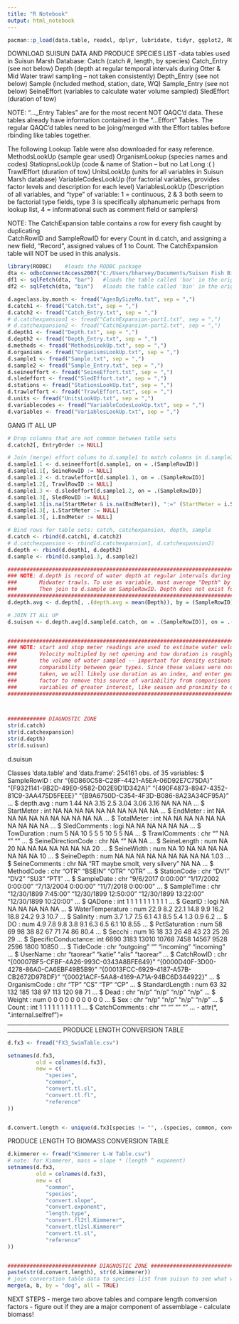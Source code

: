 ```yaml
---
title: "R Notebook"
output: html_notebook
---
```


```r
pacman::p_load(data.table, readxl, dplyr, lubridate, tidyr, ggplot2, RODBC)

```


DOWNLOAD SUISUN DATA AND PRODUCE SPECIES LIST
-data tables used in Suisun Marsh Database:
Catch (catch #, length, by species)
Catch_Entry (see not below)
Depth (depth at regular temporal intervals during Otter & Mid Water trawl sampling -- not taken consistently)
Depth_Entry (see not below)
Sample (included method, station, date, WQ)
Sample_Entry (see not below)
SeineEffort (variables to calculate water volume sampled)
SledEffort (duration of tow)

NOTE: "..._Entry Tables" are for the most recent NOT QAQC'd data. These tables already have
      information contained in the "...Effort" Tables. The regular QAQC'd tables need to be 
      joing/merged with the Effort tables before rbinding like tables together.


The following Lookup Table were also downloaded for easy reference.
MethodsLookUp (sample gear used)
OrganismLookup (species names and codes)
StatiopnsLookUp (code & name of Station -- but no Lat Long :( )
TrawlEffort (duration of tow)
UnitsLookUp (units for all variables in Suisun Marsh database)
VariableCodesLookUp (for factorial variables, provides factor levels and description for each level)
VariablesLookUp (Description of all variables, and "type" of variable: 1 = continuous, 2 & 3 both seem 
                  to be factorial type fields, type 3 is specifically alphanumeric perhaps from lookup list, 
                  4 = informational such as comment field or samplers)
                                                                                   
NOTE: The CatchExpansion table contains a row for every fish caught by duplicating        
       CatchRowID and SampleRowID for every Count in d.catch, and assigning a      
       new field, "Record", assigned values of 1 to Count. The CatchExpansion 
       table will NOT be used in this analysis.                                               

```r
library(RODBC)    #loads the RODBC package
dta <- odbcConnectAccess2007("C:/Users/bharvey/Documents/Suisun Fish Biomass/Biomass Calculations/SuisunMarshFish2017_11_18_19_GuestPWuser.accdb", uid = "Guest", pwd = "user")   #opens database connection
df1 <- sqlFetch(dta, "bar")   #loads the table called 'bar' in the original Access file
df2 <- sqlFetch(dta, "bin")   #loads the table called 'bin' in the original Access file
```


```r
d.ageclass.by.month <- fread("AgesBySizeMo.txt", sep = ",")
d.catch1 <- fread("Catch.txt", sep = ",")
d.catch2 <- fread("Catch_Entry.txt", sep = ",")
# d.catchexpansion1 <- fread("CatchExpansion-part1.txt", sep = ",")
# d.catchexpansion2 <- fread("CatchExpansion-part2.txt", sep = ",")
d.depth1 <- fread("Depth.txt", sep = ",")
d.depth2 <- fread("Depth_Entry.txt", sep = ",")
d.methods <- fread("MethodsLookUp.txt", sep = ",")
d.organisms <- fread("OrganismsLookUp.txt", sep = ",")
d.sample1 <- fread("Sample.txt", sep = ",")
d.sample2 <- fread("Sample_Entry.txt", sep = ",")
d.seineeffort <- fread("SeineEffort.txt", sep = ",")
d.sledeffort <- fread("SledEffort.txt", sep = ",")
d.stations <- fread("StationsLookUp.txt", sep = ",")
d.trawleffort <- fread("TrawlEffort.txt", sep = ",")
d.units <- fread("UnitsLookUp.txt", sep = ",")
d.variablecodes <- fread("VariableCodesLookUp.txt", sep = ",")
d.variables <- fread("VariablesLookUp.txt", sep = ",")
```

GANG IT ALL UP
```r

# Drop columns that are not common between table sets
d.catch2[, EntryOrder := NULL]

# Join (merge) effort colums to d.sample1 to match columns in d.sample2
d.sample1.1 <- d.seineeffort[d.sample1, on = .(SampleRowID)]
d.sample1.1[, SeineRowID := NULL]
d.sample1.2 <- d.trawleffort[d.sample1.1, on = .(SampleRowID)]
d.sample1.2[, TrawlRowID := NULL]
d.sample1.3 <- d.sledeffort[d.sample1.2, on = .(SampleRowID)]
d.sample1.3[, SledRowID := NULL]
d.sample1.3[is.na(StartMeter & is.na(EndMeter)), ":=" (StartMeter = i.StartMeter, EndMeter = i.EndMeter)]
d.sample1.3[, i.StartMeter := NULL]
d.sample1.3[, i.EndMeter := NULL]

# Bind rows for table sets: catch, catchexpansion, depth, sample 
d.catch <- rbind(d.catch1, d.catch2)
# d.catchexpansion <- rbind(d.catchexpansion1, d.catchexpansion2)
d.depth <- rbind(d.depth1, d.depth2)
d.sample <- rbind(d.sample1.3, d.sample2)

#########################################################################################
### NOTE: d.depth is record of water depth at regular intervals during Otter and      ###
###       Midwater trawls. To use as variable, must average "Depth" by SampleRowID.   ###
###       Then join to d.sample on SampleRowID. Depth does not exist for ever Sample. ###
#########################################################################################
d.depth.avg <- d.depth[, .(depth.avg = mean(Depth)), by = (SampleRowID)] 

# JOIN IT ALL UP
d.suisun <- d.depth.avg[d.sample[d.catch, on = .(SampleRowID)], on = .(SampleRowID)]


#########################################################################################
### NOTE: start and stop meter readings are used to estimate water velocity. Average  ###
###       Velocity multipled by net opening and tow duration is roughly equivalent    ###
###       the volume of water sampled -- important for density estimates and          ###
###       comparability between gear types. Since these values were not consistently  ###
###       taken, we will likely use duration as an index, and enter gear type as a    ###
###       factor to remove this source of variability from comparisons with other     ###
###       variables of greater interest, like season and proximity to outfalls.       ###
#########################################################################################



############ DIAGNOSTIC ZONE
str(d.catch)
str(d.catchexpansion)
str(d.depth)
str(d.suisun)


```

d.suisun

Classes ‘data.table’ and 'data.frame':	254161 obs. of  35 variables:
 $ SampleRowID        : chr  "{6D860C58-C28F-4421-A5EA-06D92E7C75DA}" "{F9321141-9B2D-49E0-9582-D02E9D1D342A}" "{490F4873-8947-4352-81C9-3AA475D5FEEE}" "{B9A6750D-C354-4F3D-B086-8A23A34CF95A}" ...
 $ depth.avg          : num  1.44 NA 3.15 2.5 3.04 3.06 3.16 NA NA NA ...
 $ StartMeter         : int  NA NA NA NA NA NA NA NA NA NA ...
 $ EndMeter           : int  NA NA NA NA NA NA NA NA NA NA ...
 $ TotalMeter         : int  NA NA NA NA NA NA NA NA NA NA ...
 $ SledComments       : logi  NA NA NA NA NA NA ...
 $ TowDuration        : num  5 NA 10 5 5 5 10 5 5 NA ...
 $ TrawlComments      : chr  "" NA "" "" ...
 $ SeineDirectionCode : chr  NA "" NA NA ...
 $ SeineLength        : num  NA 20 NA NA NA NA NA NA NA 20 ...
 $ SeineWidth         : num  NA 10 NA NA NA NA NA NA NA 10 ...
 $ SeineDepth         : num  NA NA NA NA NA NA NA NA NA 1.03 ...
 $ SeineComments      : chr  NA "RT maybe smolt, very silvery" NA NA ...
 $ MethodCode         : chr  "OTR" "BSEIN" "OTR" "OTR" ...
 $ StationCode        : chr  "DV1" "DV2" "SU3" "PT1" ...
 $ SampleDate         : chr  "9/6/2017 0:00:00" "1/17/2002 0:00:00" "7/13/2004 0:00:00" "11/7/2018 0:00:00" ...
 $ SampleTime         : chr  "12/30/1899 7:45:00" "12/30/1899 12:50:00" "12/30/1899 13:22:00" "12/30/1899 10:20:00" ...
 $ QADone             : int  1 1 1 1 1 1 1 1 1 1 ...
 $ GearID             : logi  NA NA NA NA NA NA ...
 $ WaterTemperature   : num  22.9 8.2 22.1 14.8 9.9 16.2 18.8 24.2 9.3 10.7 ...
 $ Salinity           : num  3.7 1.7 7.5 6.1 4.1 8.5 5.4 1.3 0.9 6.2 ...
 $ DO                 : num  4.9 7.8 9.8 3.8 9.1 6.3 6.5 6.1 10 8.55 ...
 $ PctSaturation      : num  58 69 98 38 82 67 71 74 86 80.4 ...
 $ Secchi             : num  16 18 33 26 48 43 23 25 26 29 ...
 $ SpecificConductance: int  6690 3183 13010 10768 7458 14567 9528 2596 1800 10850 ...
 $ TideCode           : chr  "outgoing" "" "incoming" "incoming" ...
 $ UserName           : chr  "taorear" "katie" "alis" "taorear" ...
 $ CatchRowID         : chr  "{00007BF5-CFBF-4A26-993C-0343A8BFE649}" "{0000D40F-3D00-4278-86A0-CA6EBF49B5B9}" "{00013FCC-6929-4187-A57B-CB2672D978DF}" "{00021ACF-5AA8-4169-A71A-94BC6D344922}" ...
 $ OrganismCode       : chr  "TP" "CS" "TP" "CP" ...
 $ StandardLength     : num  63 32 132 185 138 97 113 120 98 71 ...
 $ Dead               : chr  "n/p" "n/p" "n/p" "n/p" ...
 $ Weight             : num  0 0 0 0 0 0 0 0 0 0 ...
 $ Sex                : chr  "n/p" "n/p" "n/p" "n/p" ...
 $ Count              : int  1 1 1 1 1 1 1 1 1 1 ...
 $ CatchComments      : chr  "" "" "" "" ...
 - attr(*, ".internal.selfref")=<externalptr> 
_________________________________________________________________________________________________
PRODUCE LENGTH CONVERSION TABLE
```r
d.fx3 <- fread("FX3_SwimTable.csv")

setnames(d.fx3, 
         old = colnames(d.fx3),
         new = c(
            "species",
            "common",
            "convert.tl.sl",
            "convert.tl.fl",
            "reference"
))


d.convert.length <- unique(d.fx3[species != "", .(species, common, convert.tl.sl, convert.tl.fl)][order(common)]) 
```


PRODUCE LENGTH TO BIOMASS CONVERSION TABLE
```r
d.kimmerer <- fread("Kimmerer L-W Table.csv")
# note: for Kimmerer, mass = slope * (length ^ exponent)
setnames(d.fx3, 
         old = colnames(d.fx3),
         new = c(
            "common",
            "species",
            "convert.slope",
            "convert.exponent",
            "length.type",
            "convert.fl2tl.Kimmerer",
            "convert.tl2sl.Kimmerer"
            "convert.tl.sl",
            "reference"
))


############################ DIAGNOSTIC ZONE ############################
paste(str(d.convert.length), str(d.kimmerer))
# join converstion table data to species list from suisun to see what we have and what we need
merge(a, b, by = "dog", all = TRUE)


```


NEXT STEPS
- merge two above tables and compare length conversion factors
- figure out if they are a major component of assemblage
- calculate biomass!